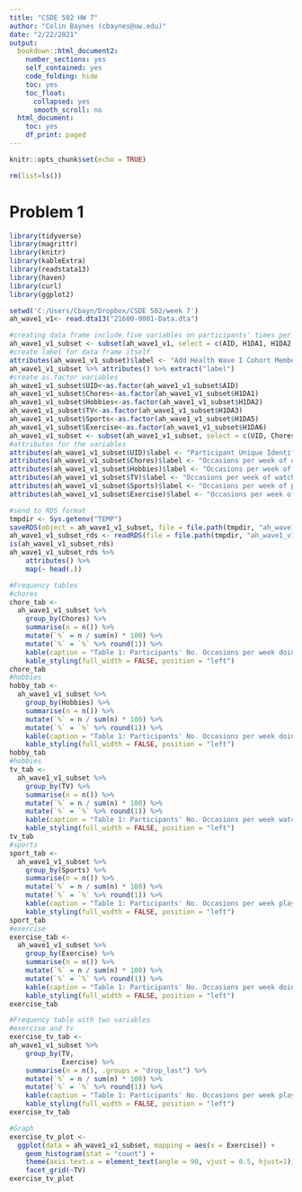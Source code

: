 ```yaml
---
title: "CSDE 502 HW 7"
author: "Colin Baynes (cbaynes@uw.edu)"
date: "2/22/2021"
output:
  bookdown::html_document2:
    number_sections: yes
    self_contained: yes
    code_folding: hide
    toc: yes
    toc_float:
      collapsed: yes
      smooth_scroll: no
  html_document:
    toc: yes
    df_print: paged
---
```

 
```r
knitr::opts_chunk$set(echo = TRUE)
```
```r
rm(list=ls())
```
 
# Problem 1
```r
library(tidyverse)
library(magrittr)
library(knitr)
library(kableExtra)
library(readstata13)
library(haven)
library(curl)
library(ggplot2)
```
```r
setwd('C:/Users/Cbayn/Dropbox/CSDE 502/week 7')
ah_wave1_v1<- read.dta13("21600-0001-Data.dta")
```
```r
#creating data frame include five variables on participants' times per week of the following activities: (1) chores, (2) hobbies, (3) television or video games, (4) sports, and (5) exercise
ah_wave1_v1_subset <- subset(ah_wave1_v1, select = c(AID, H1DA1, H1DA2, H1DA3, H1DA5, H1DA6))
#create label for data frame itself
attributes(ah_wave1_v1_subset)$label <- "Add Health Wave I Cohort Members Weekly Activities"
ah_wave1_v1_subset %>% attributes() %>% extract("label")
#create as.factor variables
ah_wave1_v1_subset$UID<-as.factor(ah_wave1_v1_subset$AID)
ah_wave1_v1_subset$Chores<-as.factor(ah_wave1_v1_subset$H1DA1)
ah_wave1_v1_subset$Hobbies<-as.factor(ah_wave1_v1_subset$H1DA2)
ah_wave1_v1_subset$TV<-as.factor(ah_wave1_v1_subset$H1DA3)
ah_wave1_v1_subset$Sports<-as.factor(ah_wave1_v1_subset$H1DA5)
ah_wave1_v1_subset$Exercise<-as.factor(ah_wave1_v1_subset$H1DA6)
ah_wave1_v1_subset <- subset(ah_wave1_v1_subset, select = c(UID, Chores, Hobbies, TV, Sports, Exercise))
#attributes for the variables
attributes(ah_wave1_v1_subset$UID)$label <- "Participant Unique Identifier"
attributes(ah_wave1_v1_subset$Chores)$label <- "Occasions per week of doing chores"
attributes(ah_wave1_v1_subset$Hobbies)$label <- "Occasions per week of doing hobbies"
attributes(ah_wave1_v1_subset$TV)$label <- "Occasions per week of watching TV or playing videogames"
attributes(ah_wave1_v1_subset$Sports)$label <- "Occasions per week of playing sports"
attributes(ah_wave1_v1_subset$Exercise)$label <- "Occasions per week of doing exercise"
```
```r
#send to RDS format
tmpdir <- Sys.getenv("TEMP")
saveRDS(object = ah_wave1_v1_subset, file = file.path(tmpdir, "ah_wave1_v1_subset.rds"))
ah_wave1_v1_subset_rds <- readRDS(file = file.path(tmpdir, "ah_wave1_v1_subset.rds"))
is(ah_wave1_v1_subset_rds)
ah_wave1_v1_subset_rds %>% 
    attributes() %>% 
    map(~ head(.))
```
```r
#Frequency tables
#chores
chore_tab <-
  ah_wave1_v1_subset %>% 
    group_by(Chores) %>% 
    summarise(n = n()) %>% 
    mutate(`%` = n / sum(n) * 100) %>% 
    mutate(`%` = `%` %>% round(1)) %>% 
    kable(caption = "Table 1: Participants' No. Occasions per week doing chores") %>% 
    kable_styling(full_width = FALSE, position = "left")
chore_tab
#hobbies
hobby_tab <-
  ah_wave1_v1_subset %>% 
    group_by(Hobbies) %>% 
    summarise(n = n()) %>% 
    mutate(`%` = n / sum(n) * 100) %>% 
    mutate(`%` = `%` %>% round(1)) %>% 
    kable(caption = "Table 1: Participants' No. Occasions per week doing hobbies") %>% 
    kable_styling(full_width = FALSE, position = "left")
hobby_tab
#hobbies
tv_tab <-
  ah_wave1_v1_subset %>% 
    group_by(TV) %>% 
    summarise(n = n()) %>% 
    mutate(`%` = n / sum(n) * 100) %>% 
    mutate(`%` = `%` %>% round(1)) %>% 
    kable(caption = "Table 1: Participants' No. Occasions per week watching TV or playing videogames") %>% 
    kable_styling(full_width = FALSE, position = "left")
tv_tab
#sports
sport_tab <-
  ah_wave1_v1_subset %>% 
    group_by(Sports) %>% 
    summarise(n = n()) %>% 
    mutate(`%` = n / sum(n) * 100) %>% 
    mutate(`%` = `%` %>% round(1)) %>% 
    kable(caption = "Table 1: Participants' No. Occasions per week playing sports") %>% 
    kable_styling(full_width = FALSE, position = "left")
sport_tab
#exercise
exercise_tab <-
  ah_wave1_v1_subset %>% 
    group_by(Exercise) %>% 
    summarise(n = n()) %>% 
    mutate(`%` = n / sum(n) * 100) %>% 
    mutate(`%` = `%` %>% round(1)) %>% 
    kable(caption = "Table 1: Participants' No. Occasions per week doing exercise") %>% 
    kable_styling(full_width = FALSE, position = "left")
exercise_tab
```
```r
#Frequency table with two variables
#exercise and tv
exercise_tv_tab <-
ah_wave1_v1_subset %>% 
    group_by(TV,
             Exercise) %>% 
    summarise(n = n(), .groups = "drop_last") %>% 
    mutate(`%` = n / sum(n) * 100) %>% 
    mutate(`%` = `%` %>% round(1)) %>% 
    kable(caption = "Table 1: Participants' No. Occasions per week playing getting exercise by TV watching status") %>% 
    kable_styling(full_width = FALSE, position = "left")
exercise_tv_tab
```
```r
#Graph
exercise_tv_plot <-
  ggplot(data = ah_wave1_v1_subset, mapping = aes(x = Exercise)) +
    geom_histogram(stat = "count") + 
    theme(axis.text.x = element_text(angle = 90, vjust = 0.5, hjust=1)) +
    facet_grid(~TV)
exercise_tv_plot 
```


